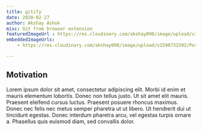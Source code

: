 ```yaml
---
title: gitify
date: 2020-02-27
author: Akshay Ashok
misc: Git from browser extension
featuredImageUrl : https://res.cloudinary.com/akshay090/image/upload/v1598771674/Portfolio_Assets/Projects/Banner/Frame_13_kbw6fb.png
embeddedImageUrls:
    - https://res.cloudinary.com/akshay090/image/upload/v1598732592/Portfolio_Assets/Projects/Frame_4_puayse.png

---
```


## Motivation 

Lorem ipsum dolor sit amet, consectetur adipiscing elit. Morbi id enim et mauris elementum lobortis. Donec non tellus justo. Ut sit amet elit mauris. Praesent eleifend cursus luctus. Praesent posuere rhoncus maximus. Donec nec felis nec metus semper pharetra ut ut libero. Ut hendrerit dui ut tincidunt egestas. Donec interdum pharetra arcu, vel egestas turpis ornare a. Phasellus quis euismod diam, sed convallis dolor.
